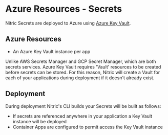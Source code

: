 
# Azure Resources - Secrets

Nitric Secrets are deployed to Azure using [Azure Key Vault](https://azure.microsoft.com/en-us/services/key-vault/).

## Azure Resources

- An Azure Key Vault instance per app

<Note>
  Unlike AWS Secrets Manager and GCP Secret Manager, which are both secrets
  services. Azure Key Vault requires 'Vault' resources to be created before
  secrets can be stored. For this reason, Nitric will create a Vault for each of
  your applications during deployment if it doesn't already exist.
</Note>

## Deployment

During deployment Nitric's CLI builds your Secrets will be built as follows:

- If secrets are referenced anywhere in your application a Key Vault instance will be deployed
- Container Apps are configured to permit access the Key Vault instance
